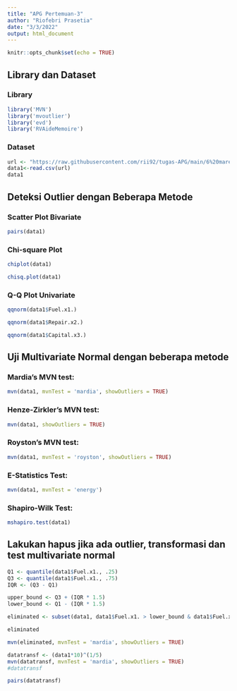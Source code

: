 ---
title: "APG Pertemuan-3"
author: "Riofebri Prasetia"
date: "3/3/2022"
output: html_document
---

```{r setup, include=FALSE}
knitr::opts_chunk$set(echo = TRUE)
```

## Library dan Dataset

### Library
```{r library}
library('MVN')
library('mvoutlier')
library('evd')
library('RVAideMemoire')
```

### Dataset
```{r}
url <- "https://raw.githubusercontent.com/rii92/tugas-APG/main/6%20maret%202022/tugas%20ketiga%20APG.csv"
data1<-read.csv(url)
data1
```

## Deteksi Outlier dengan Beberapa Metode

### Scatter Plot Bivariate
```{r}
pairs(data1)
```

### Chi-square Plot
```{r}
chiplot(data1)
```

```{r}
chisq.plot(data1)
```

### Q-Q Plot Univariate
```{r}
qqnorm(data1$Fuel.x1.)
```

```{r}
qqnorm(data1$Repair.x2.)
```

```{r}
qqnorm(data1$Capital.x3.)
```


## Uji Multivariate Normal dengan beberapa metode
### Mardia’s MVN test:
```{r}
mvn(data1, mvnTest = 'mardia', showOutliers = TRUE)
```

### Henze-Zirkler’s MVN test:
```{r}
mvn(data1, showOutliers = TRUE)
```

### Royston’s MVN test:
```{r}
mvn(data1, mvnTest = 'royston', showOutliers = TRUE)
```

### E-Statistics Test:
```{r}
mvn(data1, mvnTest = 'energy')
```

### Shapiro-Wilk Test:
```{r}
mshapiro.test(data1)
```

## Lakukan hapus jika ada outlier, transformasi dan test multivariate normal
```{r}
Q1 <- quantile(data1$Fuel.x1., .25)
Q3 <- quantile(data1$Fuel.x1., .75)
IQR <- (Q3 - Q1)

upper_bound <- Q3 + (IQR * 1.5)
lower_bound <- Q1 - (IQR * 1.5)

eliminated <- subset(data1, data1$Fuel.x1. > lower_bound & data1$Fuel.x1. < upper_bound)

eliminated

```

```{r}
mvn(eliminated, mvnTest = 'mardia', showOutliers = TRUE)
```

```{r}
datatransf <- (data1*10)^(1/5)
mvn(datatransf, mvnTest = 'mardia', showOutliers = TRUE)
#datatransf
```

```{r}
pairs(datatransf)
```
